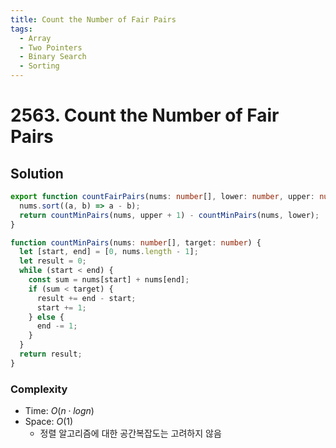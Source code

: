 ```yaml
---
title: Count the Number of Fair Pairs
tags:
  - Array
  - Two Pointers
  - Binary Search
  - Sorting
---
```


# 2563. Count the Number of Fair Pairs

<Badges>
  <LevelBadge level="medium" />
  <TopicBadge name="Array" slug="array" />
  <TopicBadge name="Two Pointers" slug="two-pointers" />
  <TopicBadge name="Binary Search" slug="binary-search" />
  <TopicBadge name="Sorting" slug="sorting" />
</Badges>

## Solution

```typescript filename="solution.ts" copy
export function countFairPairs(nums: number[], lower: number, upper: number): number {
  nums.sort((a, b) => a - b);
  return countMinPairs(nums, upper + 1) - countMinPairs(nums, lower);
}

function countMinPairs(nums: number[], target: number) {
  let [start, end] = [0, nums.length - 1];
  let result = 0;
  while (start < end) {
    const sum = nums[start] + nums[end];
    if (sum < target) {
      result += end - start;
      start += 1;
    } else {
      end -= 1;
    }
  }
  return result;
}
```

### Complexity

- Time: $O(n \cdot logn)$
- Space: $O(1)$
  - 정렬 알고리즘에 대한 공간복잡도는 고려하지 않음

<ProblemLink
  codingSite="leetcode"
  href="https://leetcode.com/problems/count-the-number-of-fair-pairs"
  title="Count the Number of Fair Pairs"
/>
